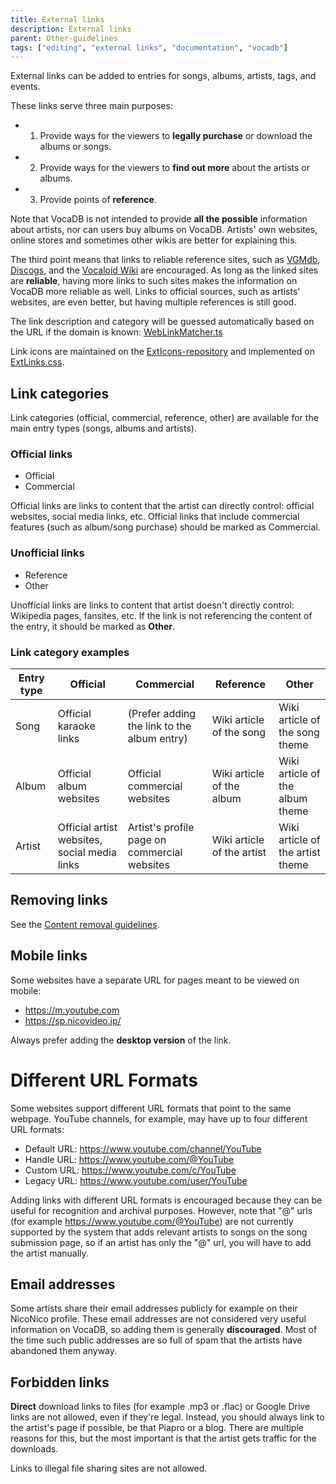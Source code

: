 ---
title: External links
description: External links
parent: Other-guidelines
tags: ["editing", "external links", "documentation", "vocadb"]
---

External links can be added to entries for songs, albums, artists, tags, and events. 

These links serve three main purposes:
- 1) Provide ways for the viewers to **legally purchase** or download the albums or songs.
- 2) Provide ways for the viewers to **find out more** about the artists or albums.
- 3) Provide points of **reference**.

Note that VocaDB is not intended to provide **all the possible** information about artists, nor can users buy albums on VocaDB. Artists' own websites, online stores and sometimes other wikis are better for explaining this. 

The third point means that links to reliable reference sites, such as [VGMdb](https://vgmdb.net/), [Discogs](https://www.discogs.com/), and the [Vocaloid Wiki](https://vocaloid.fandom.com/wiki/Vocaloid_Wiki) are encouraged. As long as the linked sites are **reliable**, having more links to such sites makes the information on VocaDB more reliable as well. Links to official sources, such as artists' websites, are even better, but having multiple references is still good.

The link description and category will be guessed automatically based on the URL if the domain is known: [WebLinkMatcher.ts](https://github.com/VocaDB/vocadb/blob/main/VocaDbWeb/Scripts/Shared/WebLinkMatcher.ts)

Link icons are maintained on the [ExtIcons-repository](https://github.com/VocaDB/ExtIcons) and implemented on [ExtLinks.css](https://github.com/VocaDB/vocadb/blob/fe028ea2a13f98cde6c8eecc73150ce132a515d1/VocaDbWeb/Scripts/styles/ExtLinks.css).

## Link categories

Link categories (official, commercial, reference, other) are available for the main entry types (songs, albums and artists).

### Official links

- Official
- Commercial

Official links are links to content that the artist can directly control: official websites, social media links, etc. Official links that include commercial features (such as album/song purchase) should be marked as Commercial.

### Unofficial links

- Reference
- Other

Unofficial links are links to content that artist doesn't directly control: Wikipedia pages, fansites, etc. If the link is not referencing the content of the entry, it should be marked as **Other**.

### Link category examples

| Entry type | Official                                     | Commercial                                   | Reference                  | Other                            |
| ---------- | -------------------------------------------- | -------------------------------------------- | -------------------------- | -------------------------------- |
| Song       | Official karaoke links                       | (Prefer adding the link to the album entry)  | Wiki article of the song   | Wiki article of the song theme   |
| Album      | Official album websites                      | Official commercial websites                 | Wiki article of the album  | Wiki article of the album theme  |
| Artist     | Official artist websites, social media links | Artist's profile page on commercial websites | Wiki article of the artist | Wiki article of the artist theme |

## Removing links

See the [Content removal guidelines](/docs/other-guidelines/content-removal-guidelines#information-that-the-artist-can-freely-remove-without-asking).

## Mobile links

Some websites have a separate URL for pages meant to be viewed on mobile:
* https://m.youtube.com
* https://sp.nicovideo.jp/

Always prefer adding the **desktop version** of the link.

# Different URL Formats
Some websites support different URL formats that point to the same webpage.
YouTube channels, for example, may have up to four different URL formats:
- Default URL: https://www.youtube.com/channel/YouTube
- Handle URL: https://www.youtube.com/@YouTube
- Custom URL: https://www.youtube.com/c/YouTube
- Legacy URL: https://www.youtube.com/user/YouTube

Adding links with different URL formats is encouraged because they can be useful for recognition and archival purposes. However, note that "@" urls (for example https://www.youtube.com/@YouTube) are not currently supported by the system that adds relevant artists to songs on the song submission page, so if an artist has only the "@" url, you will have to add the artist manually. 

## Email addresses

Some artists share their email addresses publicly for example on their NicoNico profile. These email addresses are not considered very useful information on VocaDB, so adding them is generally **discouraged**. Most of the time such public addresses are so full of spam that the artists have abandoned them anyway.

## Forbidden links

**Direct** download links to files (for example .mp3 or .flac) or Google Drive links are not allowed, even if they're legal. Instead, you should always link to the artist's page if possible, be that Piapro or a blog. There are multiple reasons for this, but the most important is that the artist gets traffic for the downloads.

Links to illegal file sharing sites are not allowed.